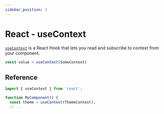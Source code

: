 ```yaml
---
sidebar_position: 3
---
```


# React - useContext

[`useContext`](https://react.dev/reference/react/useContext) is a React Hook that lets you read and subscribe to context from your component.

```js
const value = useContext(SomeContext)
```

## Reference

```js
import { useContext } from 'react';

function MyComponent() {
  const theme = useContext(ThemeContext);
  // ...
```
